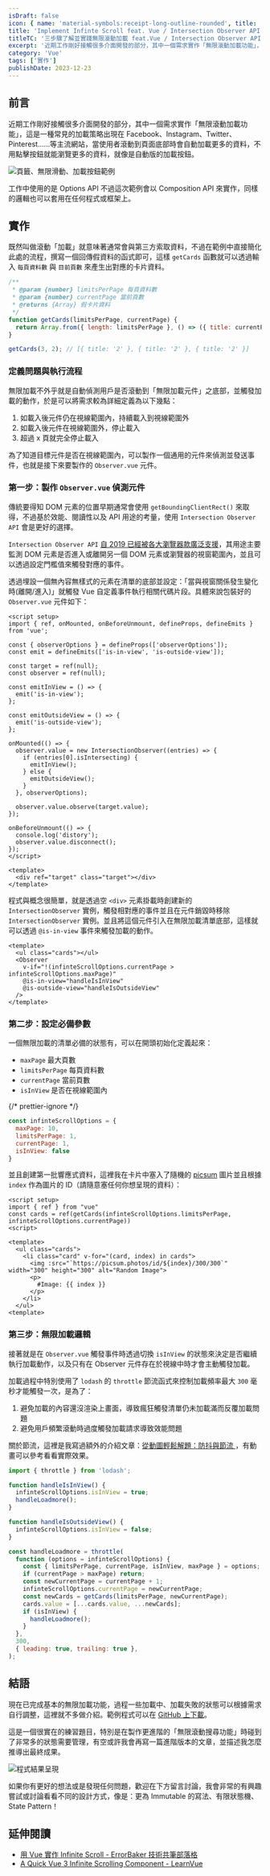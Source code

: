 ```yaml
---
isDraft: false
icon: { name: 'material-symbols:receipt-long-outline-rounded', title: '非常長的文件符號' }
title: 'Implement Infinte Scroll feat. Vue / Intersection Observer API'
titleTC: '三步驟了解並實踐無限滾動加載 feat.Vue / Intersection Observer API'
excerpt: '近期工作剛好接觸很多介面開發的部分，其中一個需求實作「無限滾動加載功能」，當使用者滾動到頁面底部時會自動加載更多的資料，不用點擊按鈕就能瀏覽更多的資料，就像是自動版的加載按鈕。近期工作剛好接觸很多相關的介面功能開發，讓我們用 Vue Composition API 來實作。'
category: 'Vue'
tags: ['實作']
publishDate: 2023-12-23
---
```


## 前言

近期工作剛好接觸很多介面開發的部分，其中一個需求實作「無限滾動加載功能」，這是一種常見的加載策略出現在 Facebook、Instagram、Twitter、Pinterest……等主流網站，當使用者滾動到頁面底部時會自動加載更多的資料，不用點擊按鈕就能瀏覽更多的資料，就像是自動版的加載按鈕。

![頁籤、無限滑動、加載按鈕範例](./loading-strategy.webp)

工作中使用的是 Options API 不過這次範例會以 Composition API 來實作，同樣的邏輯也可以套用在任何程式或框架上。

## 實作

既然叫做滾動「加載」就意味著通常會與第三方索取資料，不過在範例中直接簡化此處的流程，撰寫一個回傳假資料的函式即可，這樣 `getCards` 函數就可以透過輸入 `每頁資料數` 與 `目前頁數` 來產生出對應的卡片資料。

```js
/**
 * @param {number} limitsPerPage 每頁資料數
 * @param {number} currentPage 當前頁數
 * @returns {Array} 假卡片資料
 */
function getCards(limitsPerPage, currentPage) {
  return Array.from({ length: limitsPerPage }, () => ({ title: currentPage.toString() }));
}

getCards(3, 2); // [{ title: '2' }, { title: '2' }, { title: '2' }]
```

### 定義問題與執行流程

無限加載不外乎就是自動偵測用戶是否滾動到「無限加載元件」之底部，並觸發加載的動作，於是可以將需求較為詳細定義為以下幾點：

1. 如載入後元件仍在視線範圍內，持續載入到視線範圍外
2. 如載入後元件在視線範圍外，停止載入
3. 超過 x 頁就完全停止載入

為了知道目標元件是否在視線範圍內，可以製作一個通用的元件來偵測並發送事件，也就是接下來要製作的 `Observer.vue` 元件。

### 第一步：製作 `Observer.vue` 偵測元件

傳統要得知 DOM 元素的位置早期通常會使用 `getBoundingClientRect()` 來取得，不過基於效能、閱讀性以及 API 用途的考量，使用 `Intersection Observer API` 會是更好的選擇。

`Intersection Observer API` [自 2019 已經被各大瀏覽器款廣泛支援](https://caniuse.com/intersectionobserver)，其用途主要監測 DOM 元素是否進入或離開另一個 DOM 元素或瀏覽器的視窗範圍內，並且可以透過設定門檻值來觸發對應的事件。

透過埋設一個無內容無樣式的元素在清單的底部並設定：「當與視窗關係發生變化時(離開/進入)」就觸發 Vue 自定義事件執行相關代碼片段。具體來說包裝好的 `Observer.vue` 元件如下：

```vue
<script setup>
import { ref, onMounted, onBeforeUnmount, defineProps, defineEmits } from 'vue';

const { observerOptions } = defineProps(['observerOptions']);
const emit = defineEmits(['is-in-view', 'is-outside-view']);

const target = ref(null);
const observer = ref(null);

const emitInView = () => {
  emit('is-in-view');
};

const emitOutsideView = () => {
  emit('is-outside-view');
};

onMounted(() => {
  observer.value = new IntersectionObserver((entries) => {
    if (entries[0].isIntersecting) {
      emitInView();
    } else {
      emitOutsideView();
    }
  }, observerOptions);

  observer.value.observe(target.value);
});

onBeforeUnmount(() => {
  console.log('distory');
  observer.value.disconnect();
});
</script>

<template>
  <div ref="target" class="target"></div>
</template>
```

程式與概念很簡單，就是透過空 `<div>` 元素掛載時創建新的 `IntersectionObserver` 實例，觸發相對應的事件並且在元件銷毀時移除 `IntersectionObserver` 實例。並且將這個元件引入在無限加載清單底部，這樣就可以透過 `@is-in-view` 事件來觸發加載的動作。

```vue
<template>
  <ul class="cards"></ul>
  <Observer
    v-if="!(infinteScrollOptions.currentPage > infinteScrollOptions.maxPage)"
    @is-in-view="handleIsInView"
    @is-outside-view="handleIsOutsideView"
  />
</template>
```

### 第二步：設定必備參數

一個無限加載的清單必備的狀態有，可以在開頭初始化定義起來：

- `maxPage` 最大頁數
- `limitsPerPage` 每頁資料數
- `currentPage` 當前頁數
- `isInView` 是否在視線範圍內

{/* prettier-ignore */}
```js
const infinteScrollOptions = {
  maxPage: 10,
  limitsPerPage: 1,
  currentPage: 1,
  isInView: false
}
```

並且創建第一批響應式資料，這裡我在卡片中塞入了隨機的 [picsum](https://picsum.photos/) 圖片並且根據 `index` 作為圖片的 ID（請隨意塞任何你想呈現的資料）：

```vue
<script setup>
import { ref } from "vue"
const cards = ref(getCards(infinteScrollOptions.limitsPerPage, infinteScrollOptions.currentPage))
<script>

<template>
  <ul class="cards">
    <li class="card" v-for="(card, index) in cards">
      <img :src="`https://picsum.photos/id/${index}/300/300`" width="300" height="300" alt="Random Image">
      <p>
        #Image: {{ index }}
      </p>
    </li>
  </ul>
<template>
```

### 第三步：無限加載邏輯

接著就是在 `Observer.vue` 觸發事件時透過切換 `isInView` 的狀態來決定是否繼續執行加載動作，以及只有在 Observer 元件存在於視線中時才會主動觸發加載。

加載過程中特別使用了 `lodash` 的 `throttle` 節流函式來控制加載頻率最大 `300` 毫秒才能觸發一次，是為了：

1. 避免加載的內容還沒渲染上畫面，導致瘋狂觸發清單仍未加載滿而反覆加載問題
2. 避免用戶頻繁滾動時過度觸發加載請求導致效能問題

關於節流，這裡是我寫過額外的介紹文章：[從動圖輕鬆解題：防抖與節流 ](/post/learn-debounce-and-throttle/#%E7%AF%80%E6%B5%81-throttle)，有動畫可以參考看看實際效果。

```js
import { throttle } from 'lodash';

function handleIsInView() {
  infinteScrollOptions.isInView = true;
  handleLoadmore();
}

function handleIsOutsideView() {
  infinteScrollOptions.isInView = false;
}

const handleLoadmore = throttle(
  function (options = infinteScrollOptions) {
    const { limitsPerPage, currentPage, isInView, maxPage } = options;
    if (currentPage > maxPage) return;
    const newCurrentPage = currentPage + 1;
    infinteScrollOptions.currentPage = newCurrentPage;
    const newCards = getCards(limitsPerPage, newCurrentPage);
    cards.value = [...cards.value, ...newCards];
    if (isInView) {
      handleLoadmore();
    }
  },
  300,
  { leading: true, trailing: true },
);
```

## 結語

現在已完成基本的無限加載功能，過程一些加載中、加載失敗的狀態可以根據需求自行調整，這裡就不多做介紹。範例程式可以在 [GitHub 上下載](https://github.com/riceball-tw/infinte-scroll-demo)。

這是一個很實在的練習題目，特別是在製作更進階的「無限滾動搜尋功能」時碰到了非常多的狀態需要管理，有空或許我會再寫一篇進階版本的文章，並描述我怎麼推導出最終成果。

![程式結果呈現](./result.webp)

如果你有更好的想法或是發現任何問題，歡迎在下方留言討論，我會非常的有興趣嘗試或討論看看不同的設計方式，像是：更為 Immutable 的寫法、有限狀態機、State Pattern！

## 延伸閱讀

- [用 Vue 實作 Infinite Scroll - ErrorBaker 技術共筆部落格](https://blog.errorbaker.tw/posts/ruofan/vue-infinite-scroll/)
- [A Quick Vue 3 Infinite Scrolling Component - LearnVue](https://learnvue.co/articles/vue-infinite-scrolling)
